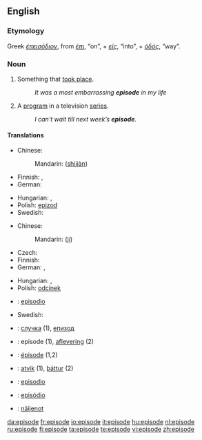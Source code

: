 {{also|Episode|épisode}}
==English==
{{wikipedia}}

===Etymology===
Greek ''[[έπεισόδιον]]'', from ''[[έπι]]'', “on”, + ''[[είς]]'', “into”, + ''[[όδός]]'', “way”.

===Noun===
{{en-noun}}

# Something that [[take place|took place]].
#: ''It was a most embarrassing '''episode''' in my life''
# A [[program]] in a television [[series]].
#: ''I can't wait till next week’s '''episode'''.''

====Translations====
{{trans-top|something that took place}}
* Chinese:
*: Mandarin: {{zh-ts|事件|事件}} ([[shì]][[jiàn]])
* Finnish: {{t+|fi|tapaus}}, {{t-|fi|episodi}}
* German: {{t+|de|Episode|f}}
{{trans-mid}}
* Hungarian: {{t|hu|esemény}}, {{t+|hu|epizód}}
* Polish: [[epizod]] {{m}}
* Swedish: {{t-|sv|episod|c}}
{{trans-bottom}}

{{trans-top|program in a television series}}
* Chinese:
*: Mandarin: {{zh-ts|集|集}} ([[jí]])
* Czech: {{t-|cs|epizoda|f}}
* Finnish: {{t+|fi|jakso}}
* German: {{t+|de|Episode|f}}, {{t+|de|Folge|f}}
{{trans-mid}}
* Hungarian: {{t+|hu|rész}}, {{t+|hu|epizód}}
* Polish: [[odcinek]] {{m}}
* {{ttbc|Spanish}}: [[episodio]]
* Swedish: {{t-|sv|episod|c}}
{{trans-bottom}}

{{checktrans-top}}
* {{ttbc|Bulgarian}}: [[случка]] {{f}} (1), [[епизод]] {{m}}
* {{ttbc|Dutch}}: episode {{f}} (1), [[aflevering]] {{f}} (2)
* {{ttbc|French}}: [[épisode]] {{f}} (1,2)
{{checktrans-mid}}
* {{ttbc|Icelandic}}: [[atvik]] (1), [[þáttur]] (2)
* {{ttbc|Interlingua}}: [[episodio]]
* {{ttbc|Portuguese}}: [[episódio]]
* {{ttbc|Volapük}}: [[näijenot]]
{{checktrans-bottom}}

[[da:episode]]
[[fr:episode]]
[[io:episode]]
[[it:episode]]
[[hu:episode]]
[[nl:episode]]
[[ru:episode]]
[[fi:episode]]
[[ta:episode]]
[[te:episode]]
[[vi:episode]]
[[zh:episode]]